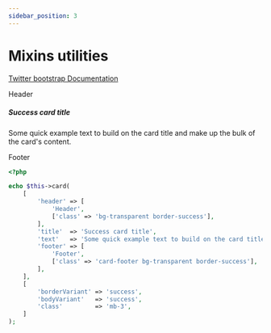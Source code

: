 ```yaml
---
sidebar_position: 3
---
```



# Mixins utilities

[Twitter bootstrap Documentation](https://getbootstrap.com/docs/4.5/components/card/#mixins-utilities)

<Tabs>
<TabItem value="result" label="Result" default><HtmlCode bootstrapVersion="4.5"><div class="border-success card mb-3">
    <div class="bg-transparent border-success card-header">
        Header
    </div>
    <div class="card-body text-success">
        <h5 class="card-title">Success card title</h5>
        <p class="card-text">Some quick example text to build on the card title and make up the bulk of the card's content.</p>
    </div>
    <div class="bg-transparent border-success card-footer">
        Footer
    </div>
</div></HtmlCode></TabItem>
<TabItem value="source" label="Source">

```php
<?php

echo $this->card(
    [
        'header' => [
            'Header',
            ['class' => 'bg-transparent border-success'],
        ],
        'title'  => 'Success card title',
        'text'   => 'Some quick example text to build on the card title '.'and make up the bulk of the card\'s content.',
        'footer' => [
            'Footer',
            ['class' => 'card-footer bg-transparent border-success'],
        ],
    ],
    [
        'borderVariant' => 'success',
        'bodyVariant'   => 'success',
        'class'         => 'mb-3',
    ]
);

```

</TabItem>
</Tabs>
